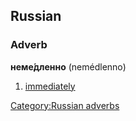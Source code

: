 ==Russian==
[[Category:Russian adverbs]]
===Adverb===
'''неме́дленно''' (nemédlenno)

# [[immediately]]